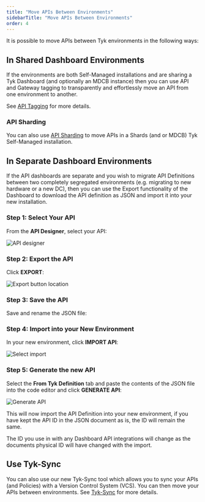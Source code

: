 ```yaml
---
title: "Move APIs Between Environments"
sidebarTitle: "Move APIs Between Environments"
order: 4
---
```


It is possible to move APIs between Tyk environments in the following ways:

## In Shared Dashboard Environments

If the environments are both Self-Managed installations and are sharing a Tyk Dashboard (and optionally an MDCB instance) then you can use API and Gateway tagging to transparently and effortlessly move an API from one environment to another.

See [API Tagging](/5.5/advanced-configuration/manage-multiple-environments/with-tyk-on-premises#a-name-api-tagging-a-api-tagging-with-on-premises) for more details.

### API Sharding

You can also use [API Sharding](/5.5/advanced-configuration/manage-multiple-environments#api-sharding) to move APIs in a Shards (and or MDCB) Tyk Self-Managed installation.

## In Separate Dashboard Environments

If the API dashboards are separate and you wish to migrate API Definitions between two completely segregated environments (e.g. migrating to new hardware or a new DC), then you can use the Export functionality of the Dashboard to download the API definition as JSON and import it into your new installation.

### Step 1: Select Your API

From the **API Designer**, select your API:

<img src="/img/2.10/apis_list.png" alt="API designer" />

### Step 2: Export the API

Click **EXPORT**:

<img src="/img/2.10/export_api_button.png" alt="Export button location" />

### Step 3: Save the API

Save and rename the JSON file:

### Step 4: Import into your New Environment

In your new environment, click **IMPORT API**:

<img src="/img/2.10/import_api_button.png" alt="Select import" />

### Step 5: Generate the new API

Select the **From Tyk Definition** tab and paste the contents of the JSON file into the code editor and click **GENERATE API**:

<img src="/img/2.10/import_tyk_definition.png" alt="Generate API" />

This will now import the API Definition into your new environment, if you have kept the API ID in the JSON document as is, the ID will remain the same.


<Note>
The ID you use in with any Dashboard API integrations will change as the documents physical ID will have changed with the import.
</Note>


## Use Tyk-Sync

You can also use our new Tyk-Sync tool which allows you to sync your APIs (and Policies) with a Version Control System (VCS). You can then move your APIs between environments. See [Tyk-Sync](/5.5/product-stack/tyk-sync/overview) for more details.
